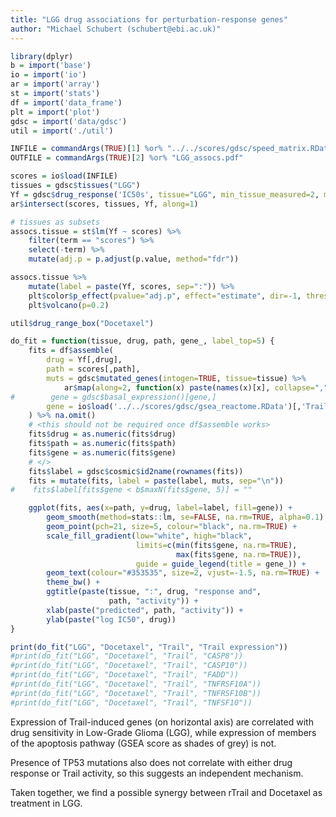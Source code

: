 ```yaml
---
title: "LGG drug associations for perturbation-response genes"
author: "Michael Schubert (schubert@ebi.ac.uk)"
---
```


```r
library(dplyr)
b = import('base')
io = import('io')
ar = import('array')
st = import('stats')
df = import('data_frame')
plt = import('plot')
gdsc = import('data/gdsc')
util = import('./util')

INFILE = commandArgs(TRUE)[1] %or% "../../scores/gdsc/speed_matrix.RData"
OUTFILE = commandArgs(TRUE)[2] %or% "LGG_assocs.pdf"

scores = io$load(INFILE)
tissues = gdsc$tissues("LGG")
Yf = gdsc$drug_response('IC50s', tissue="LGG", min_tissue_measured=2, median_top=10, drop=TRUE)
ar$intersect(scores, tissues, Yf, along=1)

# tissues as subsets
assocs.tissue = st$lm(Yf ~ scores) %>%
    filter(term == "scores") %>%
    select(-term) %>%
    mutate(adj.p = p.adjust(p.value, method="fdr"))
```

```r
assocs.tissue %>%
    mutate(label = paste(Yf, scores, sep=":")) %>%
    plt$color$p_effect(pvalue="adj.p", effect="estimate", dir=-1, thresh=0.2) %>%
    plt$volcano(p=0.2)
```

```r
util$drug_range_box("Docetaxel")
```

<!--
```r
#TODO: volcano of diff trail genes + trail pathway exp, show is diff?
```
-->

```r
do_fit = function(tissue, drug, path, gene_, label_top=5) {
    fits = df$assemble(
        drug = Yf[,drug],
        path = scores[,path],
        muts = gdsc$mutated_genes(intogen=TRUE, tissue=tissue) %>%
            ar$map(along=2, function(x) paste(names(x)[x], collapse=",")),
#        gene = gdsc$basal_expression()[gene,]
        gene = io$load('../../scores/gdsc/gsea_reactome.RData')[,'Trail']
    ) %>% na.omit()
    # <this should not be required once df$assemble works>
    fits$drug = as.numeric(fits$drug)
    fits$path = as.numeric(fits$path)
    fits$gene = as.numeric(fits$gene)
    # </>
    fits$label = gdsc$cosmic$id2name(rownames(fits))
    fits = mutate(fits, label = paste(label, muts, sep="\n"))
#    fits$label[fits$gene < b$maxN(fits$gene, 5)] = ""

    ggplot(fits, aes(x=path, y=drug, label=label, fill=gene)) +
        geom_smooth(method=stats::lm, se=FALSE, na.rm=TRUE, alpha=0.1) +
        geom_point(pch=21, size=5, colour="black", na.rm=TRUE) +
        scale_fill_gradient(low="white", high="black",
                            limits=c(min(fits$gene, na.rm=TRUE),
                                     max(fits$gene, na.rm=TRUE)),
                            guide = guide_legend(title = gene_)) +
        geom_text(colour="#353535", size=2, vjust=-1.5, na.rm=TRUE) +
        theme_bw() +
        ggtitle(paste(tissue, ":", drug, "response and",
                      path, "activity")) +
        xlab(paste("predicted", path, "activity")) +
        ylab(paste("log IC50", drug))
}

print(do_fit("LGG", "Docetaxel", "Trail", "Trail expression"))
#print(do_fit("LGG", "Docetaxel", "Trail", "CASP8"))
#print(do_fit("LGG", "Docetaxel", "Trail", "CASP10"))
#print(do_fit("LGG", "Docetaxel", "Trail", "FADD"))
#print(do_fit("LGG", "Docetaxel", "Trail", "TNFRSF10A"))
#print(do_fit("LGG", "Docetaxel", "Trail", "TNFRSF10B"))
#print(do_fit("LGG", "Docetaxel", "Trail", "TNFSF10"))
```

Expression of Trail-induced genes (on horizontal axis) are
correlated with drug sensitivity in Low-Grade Glioma (LGG),
while expression of members of the apoptosis pathway (GSEA score
as shades of grey) is not.

Presence of TP53 mutations also does not correlate with either
drug response or Trail activity, so this suggests an independent
mechanism.

Taken together, we find a possible synergy between rTrail and Docetaxel
as treatment in LGG.
